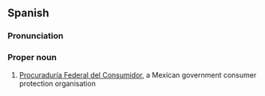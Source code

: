 ==Spanish==

===Pronunciation===
{{es-IPA}}

===Proper noun===
{{head|es|proper noun}}

# [[Procuraduría Federal del Consumidor]], a Mexican government consumer protection organisation